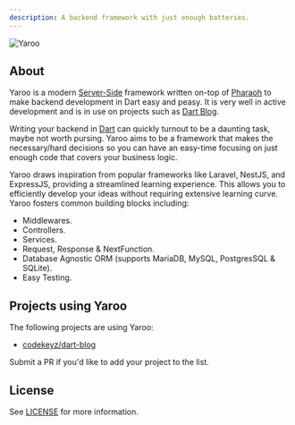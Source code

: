 ```yaml
---
description: A backend framework with just enough batteries.
---
```


<Image
  src="/assets/logo.png"
  alt="Yaroo"
  zoom={false}
  caption="Unleash the full power of Dart in Backend Development"
/>

## About

Yaroo is a modern [Server-Side](https://en.wikipedia.org/wiki/Server-side) framework written
on-top of [Pharaoh](https://github.com/codekeyz/pharaoh) to make backend development in Dart
easy and peasy. It is very well in active development and is in use on projects such as
[Dart Blog](https://dart-blog.onrender.com).

Writing your backend in [Dart](https://dart.dev) can quickly turnout to be a daunting task, maybe
not worth pursing. Yaroo aims to be a framework that makes the necessary/hard decisions so you can have an easy-time 
focusing on just enough code that covers your business logic.

Yaroo draws inspiration from popular frameworks like Laravel, NestJS, and ExpressJS, providing a streamlined learning experience. 
This allows you to efficiently develop your ideas without requiring extensive learning curve. Yaroo fosters common building blocks including:

- Middlewares.
- Controllers.
- Services.
- Request, Response & NextFunction.
- Database Agnostic ORM (supports MariaDB, MySQL, PostgresSQL & SQLite).
- Easy Testing.


## Projects using Yaroo

The following projects are using Yaroo:

- [codekeyz/dart-blog](https://github.com/codekeyz/dart-blog)

<Info>

Submit a PR if you'd like to add your project to the list.

</Info>


## License

See [LICENSE](https://github.com/codekeyz/yaroo/blob/main/LICENSE) for more
information.
